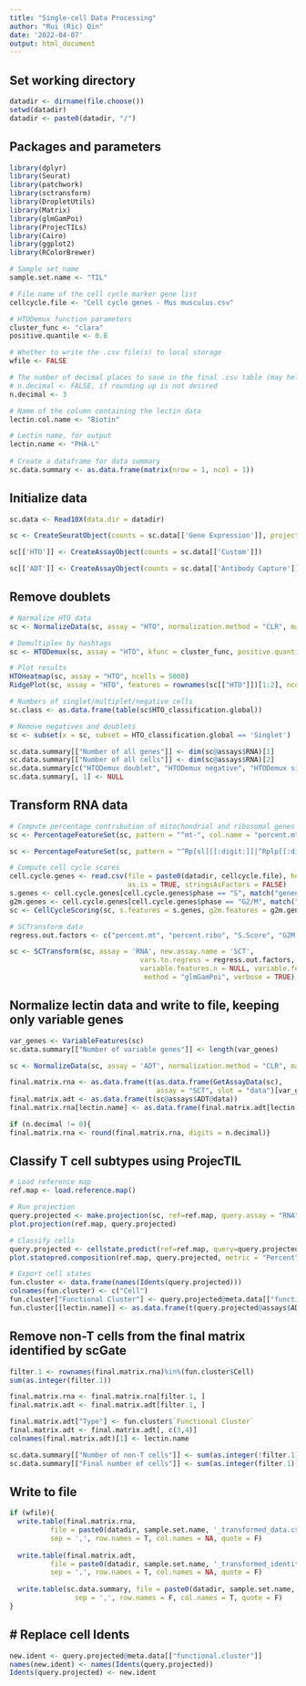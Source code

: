 ```yaml
---
title: "Single-cell Data Processing"
author: "Rui (Ric) Qin"
date: '2022-04-07'
output: html_document
---
```


## Set working directory

```r
datadir <- dirname(file.choose())
setwd(datadir)
datadir <- paste0(datadir, "/")
```


## Packages and parameters

```r
library(dplyr)
library(Seurat)
library(patchwork)
library(sctransform)
library(DropletUtils)
library(Matrix)
library(glmGamPoi)
library(ProjecTILs)
library(Cairo)
library(ggplot2)
library(RColorBrewer)

# Sample set name
sample.set.name <- "TIL"

# File name of the cell cycle marker gene list
cellcycle.file <- "Cell cycle genes - Mus musculus.csv"

# HTODemux function parameters
cluster_func <- "clara"
positive.quantile <- 0.8

# Whether to write the .csv file(s) to local storage
wfile <- FALSE

# The number of decimal places to save in the final .csv table (may help reduce file size)
# n.decimal <- FALSE, if rounding up is not desired
n.decimal <- 3

# Name of the column containing the lectin data
lectin.col.name <- "Biotin"

# Lectin name, for output
lectin.name <- "PHA-L"
  
# Create a dataframe for data summary
sc.data.summary <- as.data.frame(matrix(nrow = 1, ncol = 1))
```


## Initialize data

```r
sc.data <- Read10X(data.dir = datadir)

sc <- CreateSeuratObject(counts = sc.data[['Gene Expression']], project = "sc", min.cells = 0)

sc[['HTO']] <- CreateAssayObject(counts = sc.data[['Custom']])

sc[['ADT']] <- CreateAssayObject(counts = sc.data[['Antibody Capture']])
```


## Remove doublets

```r
# Normalize HTO data
sc <- NormalizeData(sc, assay = "HTO", normalization.method = "CLR", margin = 1)

# Demultiplex by hashtags
sc <- HTODemux(sc, assay = "HTO", kfunc = cluster_func, positive.quantile = positive.quantile, verbose = TRUE)

# Plot results
HTOHeatmap(sc, assay = "HTO", ncells = 5000)
RidgePlot(sc, assay = "HTO", features = rownames(sc[["HTO"]])[1:2], ncol = 2)

# Numbers of singlet/multiplet/negative cells
sc.class <- as.data.frame(table(sc$HTO_classification.global))

# Remove negatives and doublets
sc <- subset(x = sc, subset = HTO_classification.global == 'Singlet')

sc.data.summary[["Number of all genes"]] <- dim(sc@assays$RNA)[1]
sc.data.summary[["Number of all cells"]] <- dim(sc@assays$RNA)[2]
sc.data.summary[c("HTODemux doublet", "HTODemux negative", "HTODemux singlet")] <- sc.class[, 2]
sc.data.summary[, 1] <- NULL
```


## Transform RNA data

```r
# Compute percentage contribution of mitochondrial and ribosomal genes
sc <- PercentageFeatureSet(sc, pattern = "^mt-", col.name = "percent.mt")

sc <- PercentageFeatureSet(sc, pattern = "^Rp[sl][[:digit:]]|^Rplp[[:digit:]]|^Rpsa", col.name = "percent.ribo")

# Compute cell cycle scores
cell.cycle.genes <- read.csv(file = paste0(datadir, cellcycle.file), header = TRUE, 
                             as.is = TRUE, stringsAsFactors = FALSE)
s.genes <- cell.cycle.genes[cell.cycle.genes$phase == "S", match("genename", colnames(cell.cycle.genes))]
g2m.genes <- cell.cycle.genes[cell.cycle.genes$phase == "G2/M", match("genename", colnames(cell.cycle.genes))]
sc <- CellCycleScoring(sc, s.features = s.genes, g2m.features = g2m.genes, set.ident = TRUE)

# SCTransform data
regress.out.factors <- c("percent.mt", "percent.ribo", "S.Score", "G2M.Score")

sc <- SCTransform(sc, assay = 'RNA', new.assay.name = 'SCT',
                                vars.to.regress = regress.out.factors,
                                variable.features.n = NULL, variable.features.rv.th = 1.3, 
                                 method = "glmGamPoi", verbose = TRUE)
```


## Normalize lectin data and write to file, keeping only variable genes

```r
var_genes <- VariableFeatures(sc)
sc.data.summary[["Number of variable genes"]] <- length(var_genes)

sc <- NormalizeData(sc, assay = 'ADT', normalization.method = "CLR", margin = 1)

final.matrix.rna <- as.data.frame(t(as.data.frame(GetAssayData(sc), 
                                    assay = "SCT", slot = "data")[var_genes,]))
final.matrix.adt <- as.data.frame(t(sc@assays$ADT@data))
final.matrix.rna[lectin.name] <- as.data.frame(final.matrix.adt[lectin.col.name][[1]])

if (n.decimal != 0){
final.matrix.rna <- round(final.matrix.rna, digits = n.decimal)}

```


## Classify T cell subtypes using ProjecTIL

```r
# Load reference map
ref.map <- load.reference.map()

# Run projection
query.projected <- make.projection(sc, ref=ref.map, query.assay = "RNA")
plot.projection(ref.map, query.projected)

# Classify cells
query.projected <- cellstate.predict(ref=ref.map, query=query.projected)
plot.statepred.composition(ref.map, query.projected, metric = "Percent")

# Export cell states
fun.cluster <- data.frame(names(Idents(query.projected)))
colnames(fun.cluster) <- c("Cell")
fun.cluster["Functional Cluster"] <- query.projected@meta.data[["functional.cluster"]]
fun.cluster[[lectin.name]] <- as.data.frame(t(query.projected@assays$ADT@data))[[lectin.col.name]]
```


## Remove non-T cells from the final matrix identified by scGate

```r
filter.1 <- rownames(final.matrix.rna)%in%(fun.cluster$Cell)
sum(as.integer(filter.1))

final.matrix.rna <- final.matrix.rna[filter.1, ]
final.matrix.adt <- final.matrix.adt[filter.1, ]

final.matrix.adt["Type"] <- fun.cluster$`Functional Cluster`
final.matrix.adt <- final.matrix.adt[, c(3,4)]
colnames(final.matrix.adt)[1] <- lectin.name

sc.data.summary[["Number of non-T cells"]] <- sum(as.integer(!filter.1))
sc.data.summary[["Final number of cells"]] <- sum(as.integer(filter.1))
```


## Write to file

```r
if (wfile){
  write.table(final.matrix.rna,
          file = paste0(datadir, sample.set.name, '_transformed_data.csv'), 
          sep = ',', row.names = T, col.names = NA, quote = F)
  
  write.table(final.matrix.adt,
          file = paste0(datadir, sample.set.name, '_transformed_identity.csv'), 
          sep = ',', row.names = T, col.names = NA, quote = F)
  
  write.table(sc.data.summary, file = paste0(datadir, sample.set.name, '_data_summary.csv'),
                sep = ',', row.names = F, col.names = T, quote = F)
}
```


## # Replace cell Idents

```r
new.ident <- query.projected@meta.data[["functional.cluster"]]
names(new.ident) <- names(Idents(query.projected))
Idents(query.projected) <- new.ident
```
